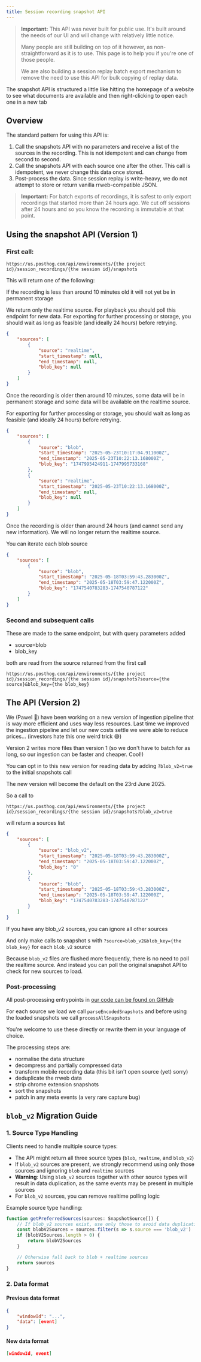 ```yaml
---
title: Session recording snapshot API
---
```


> **Important:** This API was never built for public use. It's built around the needs of our UI and will change with relatively little notice. 
>
> Many people are still building on top of it however, as non-straightforward as it is to use. This page is to help you if you're one of those people. 
>
> We are also building a session replay batch export mechanism to remove the need to use this API for bulk copying of replay data.

The snapshot API is structured a little like hitting the homepage of a website to see what documents are available and then right-clicking to open each one in a new tab

## Overview

The standard pattern for using this API is:

1. Call the snapshots API with no parameters and receive a list of the sources in the recording. This is not idempotent and can change from second to second.
2. Call the snapshots API with each source one after the other. This call is idempotent, we never change this data once stored.
3. Post-process the data. Since session replay is write-heavy, we do not attempt to store or return vanilla rrweb-compatible JSON.

> **Important:** For batch exports of recordings, it is safest to only export recordings that started more than 24 hours ago. We cut off sessions after 24 hours and so you know the recording is immutable at that point.

## Using the snapshot API (Version 1)

### First call:

`https://us.posthog.com/api/environments/{the project id}/session_recordings/{the session id}/snapshots`

This will return one of the following:

If the recording is less than around 10 minutes old it will not yet be in permanent storage

We return only the realtime source. For playback you should poll this endpoint for new data. For exporting for further processing or storage, you should wait as long as feasible (and ideally 24 hours) before retrying.

```json
{
    "sources": [
        {
            "source": "realtime",
            "start_timestamp": null,
            "end_timestamp": null,
            "blob_key": null
        }
    ]
}
```

Once the recording is older then around 10 minutes, some data will be in permanent storage and some data will be available on the realtime source.

For exporting for further processing or storage, you should wait as long as feasible (and ideally 24 hours) before retrying.

```json
{
    "sources": [
        {
            "source": "blob",
            "start_timestamp": "2025-05-23T10:17:04.911000Z",
            "end_timestamp": "2025-05-23T10:22:13.168000Z",
            "blob_key": "1747995424911-1747995733168"
        },
        {
            "source": "realtime",
            "start_timestamp": "2025-05-23T10:22:13.168000Z",
            "end_timestamp": null,
            "blob_key": null
        }
    ]
}
```

Once the recording is older than around 24 hours (and cannot send any new information). We will no longer return the realtime source.

You can iterate each blob source

```json
{
    "sources": [
        {
            "source": "blob",
            "start_timestamp": "2025-05-18T03:59:43.283000Z",
            "end_timestamp": "2025-05-18T03:59:47.122000Z",
            "blob_key": "1747540783283-1747540787122"
        }
    ]
}
```

### Second and subsequent calls

These are made to the same endpoint, but with query parameters added

* source=blob
* blob_key

both are read from the source returned from the first call

`https://us.posthog.com/api/environments/{the project id}/session_recordings/{the session id}/snapshots?source={the source}&blob_key={the blob_key}`

## The API (Version 2)

We (Pawel 🦸) have been working on a new version of ingestion pipeline that is way more efficient and uses way less resources. Last time we improved the ingestion pipeline and let our new costs settle we were able to reduce prices... (investors hate this one weird trick 😅)

Version 2 writes more files than version 1 (so we don't have to batch for as long, so our ingestion can be faster and cheaper. Cool!)

You can opt in to this new version for reading data by adding `?blob_v2=true` to the initial snapshots call

The new version will become the default on the 23rd June 2025.

So a call to

`https://us.posthog.com/api/environments/{the project id}/session_recordings/{the session id}/snapshots?blob_v2=true`

will return a sources list

```json
{
    "sources": [
        {
            "source": "blob_v2",
            "start_timestamp": "2025-05-18T03:59:43.283000Z",
            "end_timestamp": "2025-05-18T03:59:47.122000Z",
            "blob_key": "0"
        },
        {
            "source": "blob",
            "start_timestamp": "2025-05-18T03:59:43.283000Z",
            "end_timestamp": "2025-05-18T03:59:47.122000Z",
            "blob_key": "1747540783283-1747540787122"
        }
    ]
}
```

If you have any blob_v2 sources, you can ignore all other sources

And only make calls to snapshot s with `?source=blob_v2&blob_key={the blob_key}` for each `blob_v2` source

Because `blob_v2` files are flushed more frequently, there is no need to poll the realtime source. And instead you can poll the original snapshot API to check for new sources to load.

### Post-processing

All post-processing entrypoints in [our code can be found on GitHub](https://github.com/PostHog/posthog/blob/37babfa29f05f2d4e169e2f33f1643fffe540e95/frontend/src/scenes/session-recordings/player/snapshot-processing/process-all-snapshots.ts)

For each source we load we call `parseEncodedSnapshots` and before using the loaded snapshots we call `processAllSnapshots`

You're welcome to use these directly or rewrite them in your language of choice.

The processing steps are:

 * normalise the data structure
 * decompress and partially compressed data
 * transform mobile recording data (this bit isn't open source (yet) sorry)
 * deduplicate the rrweb data
 * strip chrome extension snapshots
 * sort the snapshots
 * patch in any meta events (a very rare capture bug)


## `blob_v2` Migration Guide

### 1. Source Type Handling

Clients need to handle multiple source types:

- The API might return all three source types (`blob`, `realtime`, and `blob_v2`)
- If `blob_v2` sources are present, we strongly recommend using only those sources and ignoring `blob` and `realtime` sources
- **Warning**: Using `blob_v2` sources together with other source types will result in data duplication, as the same events may be present in multiple sources
- For `blob_v2` sources, you can remove realtime polling logic

Example source type handling:

```typescript
function getPreferredSources(sources: SnapshotSource[]) {
    // If blob_v2 sources exist, use only those to avoid data duplication
    const blobV2Sources = sources.filter(s => s.source === 'blob_v2')
    if (blobV2Sources.length > 0) {
        return blobV2Sources
    }

    // Otherwise fall back to blob + realtime sources
    return sources
}
```

### 2. Data format

#### Previous data format

```json
{
    "windowId": "...",
    "data": [event]
}
```

#### New data format

```json
[windowId, event]
```


